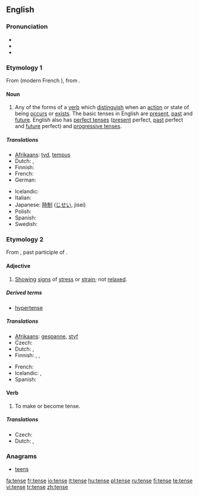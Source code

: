 {{wikipedia|dab=tense}}
==English==

===Pronunciation===
* {{IPA|/tɛns/}}
* {{audio|en-us-tense.ogg|Audio (US)}}
* {{rhymes|ɛns}}

===Etymology 1===
From {{OF.}} {{term|tens}} (modern French {{term|temps}}), from {{L.}} {{term|tempus}}.

====Noun====
{{en-noun}}

# {{grammar}} Any of the forms of a [[verb]] which [[distinguish]] when an [[action]] or state of being [[occur]]s or [[exist]]s. The basic tenses in English are [[present]], [[past]] and [[future]].  English also has [[perfect tense]]s ([[present tense|present]] perfect, [[past tense|past]] perfect and [[future tense|future]] perfect) and [[progressive tense]]s.

=====Translations=====
{{trans-top|verb forms distinguishing time}}
* [[Afrikaans]]: [[tyd]], [[tempus]]
* Dutch: {{t+|nl|tijd|m}}, {{t-|nl|tempus|n}}
* Finnish: {{t+|fi|aikamuoto}}
* French: {{t+|fr|temps|m}}
* German: {{t+|de|Zeit|f}}
{{trans-mid}}
* Icelandic: {{t+|is|tíð|f}}
* Italian: {{t+|it|tempo|m}}
* Japanese: [[時制]] ([[じせい]], jisei)
* Polish: {{t+|pl|czas|m}}
* Spanish: {{t+|es|tiempo|m}}
* Swedish: {{t+|sv|tempus|n}}
{{trans-bottom}}

===Etymology 2===
From {{L.}} {{term|tensus}}, past participle of {{term|tendere||stretch}}.

====Adjective====
{{en-adj|tens|er}}

# [[show|Showing]] [[sign]]s of [[stress]] or [[strain]]; not [[relax]]ed.

=====Derived terms=====
* [[hypertense]]

=====Translations=====
{{trans-top|showing stress or strain}}
* [[Afrikaans]]: [[gespanne]], [[styf]]
* Czech: {{t+|cs|napjatý|m}}
* Dutch: {{t+|nl|gespannen}}, {{t-|nl|strak}}
* Finnish: {{t-|fi|kireä}}, {{t-|fi|jännittynyt}}, {{t-|fi|hermostunut}}
{{trans-mid}}
* French: {{t+|fr|tendu}}
* Icelandic: {{t-|is|upptrekktur}}, {{t-|is|órólegur}}
* Spanish: {{t-|es|tenso}}
{{trans-bottom}}

====Verb====
{{en-verb|tens|ing}}

# To make or become tense.

=====Translations=====
{{trans-top|make or become tense}}
* Czech: {{t+|cs|napnout}}
* Dutch: {{t+|nl|spannen}}, {{t-|nl|opspannen}}
{{trans-mid}}
{{trans-bottom}}

===Anagrams===
* [[teens]]

[[fa:tense]]
[[fr:tense]]
[[io:tense]]
[[it:tense]]
[[hu:tense]]
[[pl:tense]]
[[ru:tense]]
[[fi:tense]]
[[te:tense]]
[[vi:tense]]
[[tr:tense]]
[[zh:tense]]
